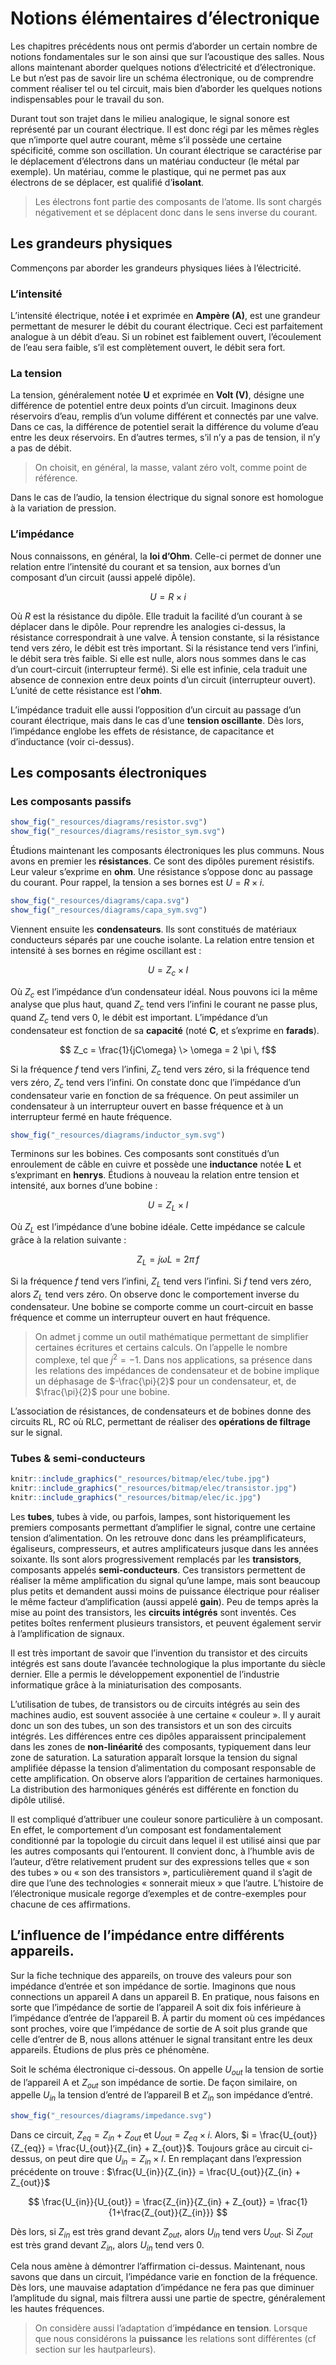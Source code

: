 # Notions élémentaires d’électronique

Les chapitres précédents nous ont permis d’aborder un certain nombre de notions fondamentales sur le son ainsi que sur l’acoustique des salles. Nous allons maintenant aborder quelques notions d’électricité et d’électronique. Le but n’est pas de savoir lire un schéma électronique, ou de comprendre comment réaliser tel ou tel circuit, mais bien d’aborder les quelques notions indispensables pour le travail du son.

Durant tout son trajet dans le milieu analogique, le signal sonore est représenté par un courant électrique. Il est donc régi par les mêmes règles que n’importe quel autre courant, même s’il possède une certaine spécificité, comme son oscillation. Un courant électrique se caractérise par le déplacement d’électrons dans un matériau conducteur (le métal par exemple). Un matériau, comme le plastique, qui ne permet pas aux électrons de se déplacer, est qualifié d’**isolant**.

> Les électrons font partie des composants de l’atome. Ils sont chargés négativement et se déplacent donc dans le sens inverse du courant.

## Les grandeurs physiques

Commençons par aborder les grandeurs physiques liées à l’électricité.

### L’intensité

L’intensité électrique, notée **i** et exprimée en **Ampère (A)**, est une grandeur permettant de mesurer le débit du courant électrique. Ceci est parfaitement analogue à un débit d’eau. Si un robinet est faiblement ouvert, l’écoulement de l’eau sera faible, s’il est complètement ouvert, le débit sera fort.

### La tension

La tension, généralement notée **U** et exprimée en **Volt (V)**, désigne une différence de potentiel entre deux points d’un circuit. Imaginons deux réservoirs d’eau, remplis d’un volume différent et connectés par une valve. Dans ce cas, la différence de potentiel serait la différence du volume d’eau entre les deux réservoirs. En d’autres termes, s’il n’y a pas de tension, il n’y a pas de débit.

> On choisit, en général, la masse, valant zéro volt, comme point de référence.

Dans le cas de l’audio, la tension électrique du signal sonore est homologue à la variation de pression.

### L’impédance

Nous connaissons, en général, la **loi d’Ohm**. Celle-ci permet de donner une relation entre l’intensité du courant et sa tension, aux bornes d’un composant d’un circuit (aussi appelé dipôle).

$$ U = R \times i $$

Où $R$ est la résistance du dipôle. Elle traduit la facilité d’un courant à se déplacer dans le dipôle. Pour reprendre les analogies ci-dessus, la résistance correspondrait à une valve. À tension constante, si la résistance tend vers zéro, le débit est très important. Si la résistance tend vers l’infini, le débit sera très faible. Si elle est nulle, alors nous sommes dans le cas d’un court-circuit (interrupteur fermé). Si elle est infinie, cela traduit une absence de connexion entre deux points d’un circuit (interrupteur ouvert). L’unité de cette résistance est l’**ohm**.

L’impédance traduit elle aussi l’opposition d’un circuit au passage d’un courant électrique, mais dans le cas d’une **tension oscillante**. Dès lors, l’impédance englobe les effets de résistance, de capacitance et d’inductance (voir ci-dessus).

## Les composants électroniques

### Les composants passifs

```r
show_fig("_resources/diagrams/resistor.svg")
show_fig("_resources/diagrams/resistor_sym.svg")
```

Étudions maintenant les composants électroniques les plus communs. Nous avons en premier les **résistances**. Ce sont des dipôles purement résistifs. Leur valeur s’exprime en **ohm**. Une résistance s’oppose donc au passage du courant. Pour rappel, la tension a ses bornes est $U = R \times i$.

```r
show_fig("_resources/diagrams/capa.svg")
show_fig("_resources/diagrams/capa_sym.svg")
```

Viennent ensuite les **condensateurs**. Ils sont constitués de matériaux conducteurs séparés par une couche isolante. La relation entre tension et intensité à ses bornes en régime oscillant est :

$$ U = Z_c \times I $$

Où $Z_c$ est l’impédance d’un condensateur idéal. Nous pouvons ici la même analyse que plus haut, quand $Z_c$ tend vers l’infini le courant ne passe plus, quand $Z_c$ tend vers 0, le débit est important. L’impédance d’un condensateur est fonction de sa **capacité** (noté **C**, et s’exprime en **farads**).

$$ Z_c = \frac{1}{jC\omega} \> \omega = 2 \pi \, f$$

Si la fréquence $f$ tend vers l’infini, $Z_c$ tend vers zéro, si la fréquence tend vers zéro, $Z_c$ tend vers l’infini. On constate donc que l’impédance d’un condensateur varie en fonction de sa fréquence. On peut assimiler un condensateur à un interrupteur ouvert en basse fréquence et à un interrupteur fermé en haute fréquence.

```r
show_fig("_resources/diagrams/inductor_sym.svg")
```

Terminons sur les bobines. Ces composants sont constitués d’un enroulement de câble en cuivre et possède une **inductance** notée **L** et s’exprimant en **henrys**. Étudions à nouveau la relation entre tension et intensité, aux bornes d’une bobine :

$$ U = Z_L \times I $$

Où $Z_L$ est l’impédance d’une bobine idéale. Cette impédance se calcule grâce à la relation suivante :

$$ Z_L = j\omega L = 2 \pi \, f $$

Si la fréquence $f$ tend vers l’infini, $Z_L$ tend vers l’infini. Si $f$ tend vers zéro, alors $Z_L$ tend vers zéro. On observe donc le comportement inverse du condensateur. Une bobine se comporte comme un court-circuit en basse fréquence et comme un interrupteur ouvert en haut fréquence.

> On admet j comme un outil mathématique permettant de simplifier certaines écritures et certains calculs. On l’appelle le nombre complexe, tel que $j^2 = -1$. Dans nos applications, sa présence dans les relations des impédances de condensateur et de bobine implique un déphasage de $-\frac{\pi}{2}$ pour un condensateur, et, de $\frac{\pi}{2}$ pour une bobine.

L’association de résistances, de condensateurs et de bobines donne des circuits RL, RC où RLC, permettant de réaliser des **opérations de filtrage** sur le signal.

### Tubes & semi-conducteurs

```r

knitr::include_graphics("_resources/bitmap/elec/tube.jpg")
knitr::include_graphics("_resources/bitmap/elec/transistor.jpg")
knitr::include_graphics("_resources/bitmap/elec/ic.jpg")

```

Les **tubes**, tubes à vide, ou parfois, lampes, sont historiquement les premiers composants permettant d’amplifier le signal, contre une certaine tension d’alimentation. On les retrouve donc dans les préamplificateurs, égaliseurs, compresseurs, et autres amplificateurs jusque dans les années soixante. Ils sont alors progressivement remplacés par les **transistors**, composants appelés **semi-conducteurs**. Ces transistors permettent de réaliser la même amplification du signal qu’une lampe, mais sont beaucoup plus petits et demandent aussi moins de puissance électrique pour réaliser le même facteur d’amplification (aussi appelé **gain**). Peu de temps après la mise au point des transistors, les **circuits intégrés** sont inventés. Ces petites boîtes renferment plusieurs transistors, et peuvent également servir à l’amplification de signaux.

Il est très important de savoir que l’invention du transistor et des circuits intégrés est sans doute l’avancée technologique la plus importante du siècle dernier. Elle a permis le développement exponentiel de l’industrie informatique grâce à la miniaturisation des composants.

L’utilisation de tubes, de transistors ou de circuits intégrés au sein des machines audio, est souvent associée à une certaine « couleur ». Il y aurait donc un son des tubes, un son des transistors et un son des circuits intégrés. Les différences entre ces dipôles apparaissent principalement dans les zones de **non-linéarité** des composants, typiquement dans leur zone de saturation. La saturation apparaît lorsque la tension du signal amplifiée dépasse la tension d’alimentation du composant responsable de cette amplification. On observe alors l’apparition de certaines harmoniques. La distribution des harmoniques générés est différente en fonction du dipôle utilisé.

Il est compliqué d’attribuer une couleur sonore particulière à un composant. En effet, le comportement d’un composant est fondamentalement conditionné par la topologie du circuit dans lequel il est utilisé ainsi que par les autres composants qui l’entourent. Il convient donc, à l’humble avis de l’auteur, d’être relativement prudent sur des expressions telles que « son des tubes » ou « son des transistors », particulièrement quand il s’agit de dire que l’une des technologies « sonnerait mieux » que l’autre. L’histoire de l’électronique musicale regorge d’exemples et de contre-exemples pour chacune de ces affirmations.

## L’influence de l’impédance entre différents appareils.

Sur la fiche technique des appareils, on trouve des valeurs pour son impédance d’entrée et son impédance de sortie. Imaginons que nous connections un appareil A dans un appareil B. En pratique, nous faisons en sorte que l’impédance de sortie de l’appareil A soit dix fois inférieure à l’impédance d’entrée de l’appareil B. À partir du moment où ces impédances sont proches, voire que l’impédance de sortie de A soit plus grande que celle d’entrer de B, nous allons atténuer le signal transitant entre les deux appareils. Étudions de plus près ce phénomène.

Soit le schéma électronique ci-dessous. On appelle $U_{out}$ la tension de sortie de l’appareil A et $Z_{out}$ son impédance de sortie. De façon similaire, on appelle $U_{in}$ la tension d’entré de l’appareil B et $Z_{in}$ son impédance d’entré.

```r
show_fig("_resources/diagrams/impedance.svg")
```

Dans ce circuit, $Z_{eq} = Z_{in} + Z_{out}$ et $U_{out} = Z_{eq} \times i$. Alors, $i = \frac{U_{out}}{Z_{eq}} = \frac{U_{out}}{Z_{in} + Z_{out}}$. Toujours grâce au circuit ci-dessus, on peut dire que $U_{in} = Z_{in} \times I$. En remplaçant dans l’expression précédente on trouve : $\frac{U_{in}}{Z_{in}} = \frac{U_{out}}{Z_{in} + Z_{out}}$

$$ \frac{U_{in}}{U_{out}} = \frac{Z_{in}}{Z_{in} + Z_{out}} = \frac{1}{1+\frac{Z_{out}}{Z_{in}}} $$

Dès lors, si $Z_{in}$ est très grand devant $Z_{out}$, alors $U_{in}$ tend vers $U_{out}$. Si $Z_{out}$ est très grand devant $Z_{in}$, alors $U_{in}$ tend vers $0$.

Cela nous amène à démontrer l’affirmation ci-dessus. Maintenant, nous savons que dans un circuit, l’impédance varie en fonction de la fréquence. Dès lors, une mauvaise adaptation d’impédance ne fera pas que diminuer l’amplitude du signal, mais filtrera aussi une partie de spectre, généralement les hautes fréquences.

> On considère aussi l'adaptation d'**impédance en tension**. Lorsque que nous considérons la **puissance** les relations sont différentes (cf section sur les hautparleurs).